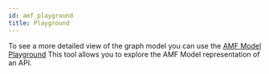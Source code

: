 ```yaml
---
id: amf_playground
title: Playground
---
```


To see a more detailed view of the graph model you can use the [AMF Model Playground](https://amf-model-playground.herokuapp.com) This tool allows you to explore the AMF Model representation of an API.
